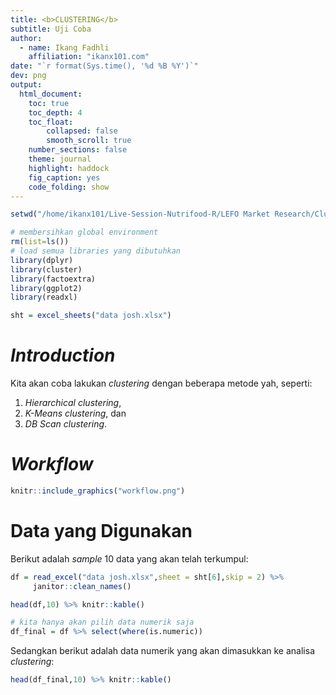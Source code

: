 ```yaml
---
title: <b>CLUSTERING</b>
subtitle: Uji Coba
author: 
  - name: Ikang Fadhli
    affiliation: "ikanx101.com"
date: "`r format(Sys.time(), '%d %B %Y')`"
dev: png
output:
  html_document:
    toc: true
    toc_depth: 4
    toc_float: 
        collapsed: false
        smooth_scroll: true
    number_sections: false
    theme: journal
    highlight: haddock
    fig_caption: yes
    code_folding: show
---
```


```r
setwd("/home/ikanx101/Live-Session-Nutrifood-R/LEFO Market Research/Clustering")

# membersihkan global environment
rm(list=ls())
# load semua libraries yang dibutuhkan
library(dplyr)
library(cluster)
library(factoextra)
library(ggplot2)
library(readxl)

sht = excel_sheets("data josh.xlsx")
```

# _Introduction_

Kita akan coba lakukan _clustering_ dengan beberapa metode yah, seperti:

1. _Hierarchical clustering_,
1. _K-Means clustering_, dan
1. _DB Scan clustering_.

# _Workflow_

```r
knitr::include_graphics("workflow.png")
```

# Data yang Digunakan

Berikut adalah _sample_ 10 data yang akan telah terkumpul:

```r
df = read_excel("data josh.xlsx",sheet = sht[6],skip = 2) %>% 
     janitor::clean_names()

head(df,10) %>% knitr::kable()

# kita hanya akan pilih data numerik saja
df_final = df %>% select(where(is.numeric))
```

Sedangkan berikut adalah data numerik yang akan dimasukkan ke analisa _clustering_:

```r
head(df_final,10) %>% knitr::kable()
```